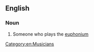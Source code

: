 ==English==

===Noun===
{{en-noun}}

# Someone who plays the [[euphonium]]
[[Category:en:Musicians]]